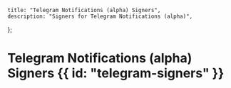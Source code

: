     title: "Telegram Notifications (alpha) Signers",
    description: "Signers for Telegram Notifications (alpha)",
};

# Telegram Notifications (alpha) Signers {{ id: "telegram-signers" }}



